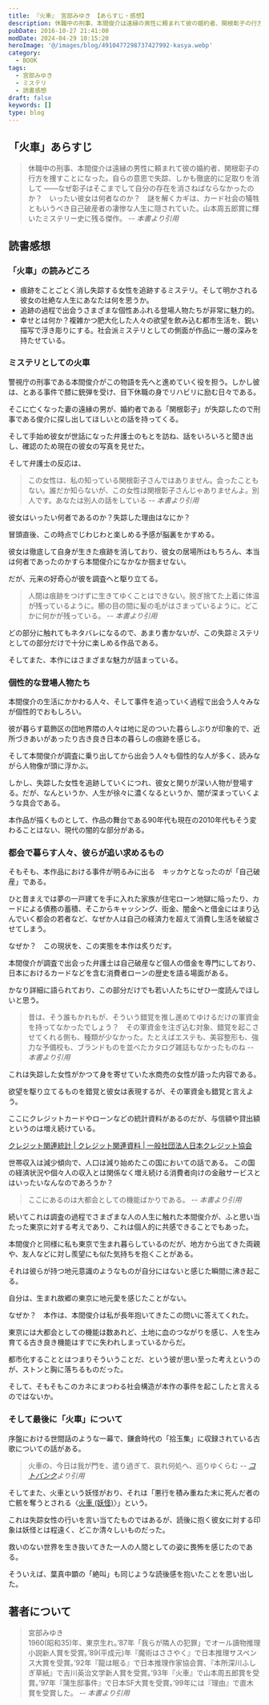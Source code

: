 ```yaml
---
title: 『火車』 宮部みゆき 【あらすじ・感想】
description: 休職中の刑事、本間俊介は遠縁の男性に頼まれて彼の婚約者、関根彰子の行方を捜すことになった。自らの意思で失踪、しかも徹底的に足取りを消して ――なぜ彰子はそこまでして自分の存在を消さねばならなかったのか？　いったい彼女は何者なのか？　謎を解くカギは、カード社会の犠牲ともいうべき自己破産者の凄惨な人生に隠されていた。
pubDate: 2016-10-27 21:41:00
modDate: 2024-04-29 10:15:20
heroImage: '@/images/blog/4910477298737427992-kasya.webp'
category:
  - BOOK
tags:
  - 宮部みゆき
  - ミステリ
  - 読書感想
draft: false
keywords: []
type: blog
---
```



## 「火車」あらすじ

> 休職中の刑事、本間俊介は遠縁の男性に頼まれて彼の婚約者、関根彰子の行方を捜すことになった。自らの意思で失踪、しかも徹底的に足取りを消して ――なぜ彰子はそこまでして自分の存在を消さねばならなかったのか？　いったい彼女は何者なのか？　謎を解くカギは、カード社会の犠牲ともいうべき自己破産者の凄惨な人生に隠されていた。山本周五郎賞に輝いたミステリー史に残る傑作。 <cite>-- 本書より引用</cite>

## 読書感想

### 「火車」の読みどころ

- 痕跡をことごとく消し失踪する女性を追跡するミステリ。そして明かされる彼女の壮絶な人生にあなたは何を思うか。
- 追跡の過程で出会うさまざまな個性あふれる登場人物たちが非常に魅力的。
- 幸せとは何か？複雑かつ肥大化した人々の欲望を飲み込む都市生活を、鋭い描写で浮き彫りにする。社会派ミステリとしての側面が作品に一層の深みを持たせている。

### ミステリとしての火車

警視庁の刑事である本間俊介がこの物語を先へと進めていく役を担う。しかし彼は、とある事件で膝に銃弾を受け、目下休職の身でリハビリに励む日々である。

そこに亡くなった妻の遠縁の男が、婚約者である「関根彰子」が失踪したので刑事である俊介に探し出してほしいとの話を持ってくる。

そして手始め彼女が世話になった弁護士のもとを訪ね、話をいろいろと聞き出し、確認のため現在の彼女の写真を見せた。

そして弁護士の反応は、

> この女性は、私の知っている関根彰子さんではありません。会ったこともない。誰だか知らないが、この女性は関根彰子さんじゃありませんよ。別人です。あなたは別人の話をしている <cite>-- 本書より引用</cite>

彼女はいったい何者であるのか？失踪した理由はなにか？

冒頭直後、この時点でじわじわと楽しめる予感が脳裏をかすめる。

彼女は徹底して自身が生きた痕跡を消しており、彼女の居場所はもちろん、本当は何者であったのかすら本間俊介になかなか掴ませない。

だが、元来の好奇心が彼を調査へと駆り立てる。

> 人間は痕跡をつけずに生きてゆくことはできない。脱ぎ捨てた上着に体温が残っているように。櫛の目の間に髪の毛がはさまっているように。どこかに何かが残っている。 <cite>-- 本書より引用</cite>

どの部分に触れてもネタバレになるので、あまり書かないが、この失踪ミステリとしての部分だけで十分に楽しめる作品である。

そしてまた、本作にはさまざまな魅力が詰まっている。

### 個性的な登場人物たち

本間俊介の生活にかかわる人々、そして事件を追っていく過程で出会う人々みなが個性的でおもしろい。

彼が暮らす葛飾区の団地界隈の人々は地に足のついた暮らしぶりが印象的で、近所づきあいがあったり古き良き日本の暮らしの痕跡を感じる。

そして本間俊介が調査に乗り出してから出会う人々も個性的な人が多く、読みながら人物像が頭に浮かぶ。

しかし、失踪した女性を追跡していくにつれ、彼女と関りが深い人物が登場する。だが、なんというか、人生が徐々に濃くなるというか、闇が深まっていくような具合である。

本作品が描くものとして、作品の舞台である90年代も現在の2010年代もそう変わることはない、現代の闇的な部分がある。

### 都会で暮らす人々、彼らが追い求めるもの

<Alert type='danger' content='以降、ネタバレを含む' />

そもそも、本作品における事件が明るみに出る　キッカケとなったのが「自己破産」である。

ひと昔まえでは夢の一戸建てを手に入れた家族が住宅ローン地獄に陥ったり、カードによる債務の蓄積、そこからキャッシング、街金、闇金へと借金にはまり込んでいく都会の若者など、なぜか人は自己の経済力を超えて消費し生活を破綻させてしまう。

なぜか？　この現状を、この実態を本作は炙りだす。

本間俊介が調査で出会った弁護士は自己破産など個人の借金を専門にしており、日本におけるカードなどを含む消費者ローンの歴史を語る場面がある。

かなり詳細に語られており、この部分だけでも若い人たちにぜひ一度読んでほしいと思う。

> 昔は、そう誰もかれもが、そういう錯覚を推し進めてゆけるだけの軍資金を持ってなかったでしょう？　その軍資金を注ぎ込む対象、錯覚を起こさせてくれる側も、種類が少なかった。たとえばエステも、美容整形も、強力な予備校も、ブランドものを並べたカタログ雑誌もなかったものね <cite>-- 本書より引用</cite>

これは失踪した女性がかつて身を寄せていた水商売の女性が語った内容である。

欲望を駆り立てるものを錯覚と彼女は表現するが、その軍資金も錯覚と言えよう。

ここにクレジットカードやローンなどの統計資料があるのだが、与信額や貸出額というのは増え続けている。

[クレジット関連統計 | クレジット関連資料 | 一般社団法人日本クレジット協会](https://www.j-credit.or.jp/information/statistics/index.html#finance)

世帯収入は減少傾向で、人口は減り始めたこの国においての話である。 この国の経済状況や個々人の収入とは関係なく増え続ける消費者向けの金融サービスとはいったいなんなのであろうか？

> ここにあるのは大都会としての機能ばかりである。 <cite>-- 本書より引用</cite>

続いてこれは調査の過程でさまざまな人の人生に触れた本間俊介が、ふと思い当たった東京に対する考えであり、これは個人的に共感できることでもあった。

本間俊介と同様に私も東京で生まれ暮らしているのだが、地方から出てきた両親や、友人などに対し羨望にも似た気持ちを抱くことがある。

それは彼らが持つ地元意識のようなものが自分にはないと感じた瞬間に沸き起こる。

自分は、生まれ故郷の東京に地元愛を感じたことがない。

なぜか？　本作は、本間俊介は私が長年抱いてきたこの問いに答えてくれた。

東京には大都会としての機能は数あれど、土地に血のつながりを感じ、人を生み育てる古き良き機能はすでに失われしまっているからだ。

都市化することとはつまりそういうことだ、という彼が思い至った考えというのが、ストンと胸に落ちるものだった。

そして、そもそもこのカネにまつわる社会構造が本作の事件を起こしたと言えるのではないか。

### そして最後に「火車」について

序盤における世間話のような一幕で、鎌倉時代の「拾玉集」に収録されている古歌についての話がある。

> 火車の、今日は我が門を、遣り過ぎて、哀れ何処へ、巡りゆくらむ <cite>-- [コトバンク](https://kotobank.jp/word/%E6%8B%BE%E7%8E%89%E9%9B%86-76881)より引用 </cite>

そしてまた、火車という妖怪がおり、それは「悪行を積み重ねた末に死んだ者の亡骸を奪うとされる〈[火車 (妖怪)](<https://ja.wikipedia.org/wiki/%E7%81%AB%E8%BB%8A_(%E5%A6%96%E6%80%AA)>)〉」という。

これは失踪女性の行いを言い当てたものではあるが、読後に抱く彼女に対する印象は妖怪とは程遠く、どこか清々しいものだった。

救いのない世界を生き抜いてきた一人の人間としての姿に畏怖を感じたのである。

<div class='not-prose'>
  <div data-vc_mylinkbox_id='886764470'></div>
</div>

そういえば、葉真中顕の「絶叫」も同じような読後感を抱いたことを思い出した。

<BlogCard
  title='『絶叫』葉真中顕【読書感想・あらすじ】'
  description='あらすじ　涙、感動、驚き、どんな言葉も足りない。貧困、ジェンダー、無縁社会、ブラック企業…。見えざる棄民を抉る社会派小説として、保険金殺人のからくり、孤独死の謎…。驚愕のトリックが圧巻の本格ミステリーとして、平凡なひとりの女が社会の暗部に足を踏み入れ生き抜く。凄まじい人生ドラマ。'
  url='https://www.neputa-note.net/2016/07/blog-post/'
  domain='www.neputa-note.net'
/>

## 著者について

> 宮部みゆき<br />
> 1960(昭和35)年、東京生れ。’87年「我らが隣人の犯罪」でオール讀物推理小説新人賞を受賞。’89(平成元)年『魔術はささやく』で日本推理サスペンス大賞を受賞。’92年『龍は眠る』で日本推理作家協会賞、『本所深川ふしぎ草紙』で吉川英治文学新人賞を受賞。’93年『火車』で山本周五郎賞を受賞。’97年『蒲生邸事件』で日本SF大賞を受賞。’99年には『理由』で直木賞を受賞した。 <cite>-- 本書より引用</cite>
